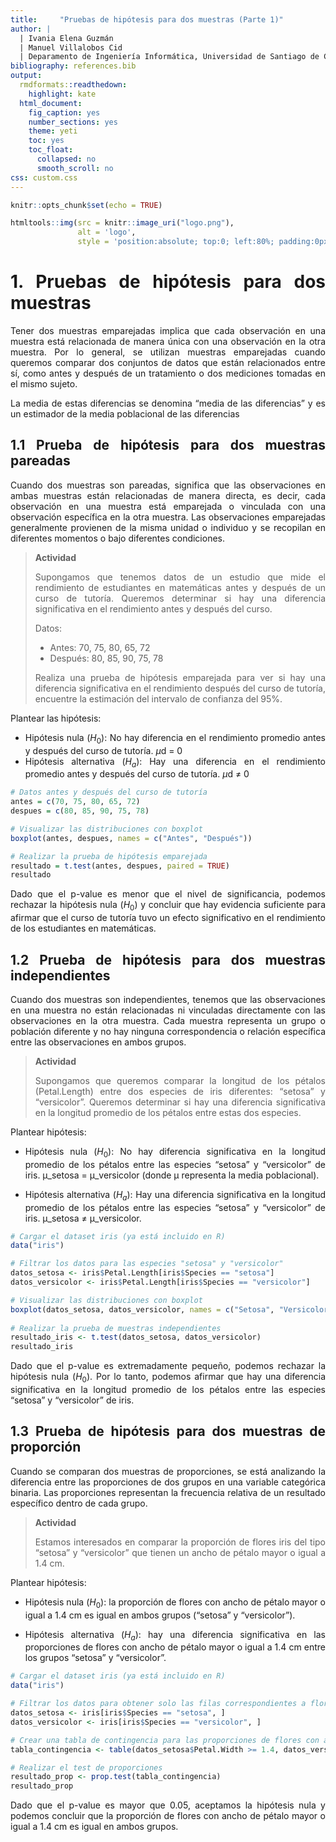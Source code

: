 ```yaml
---
title:     "Pruebas de hipótesis para dos muestras (Parte 1)"
author: | 
  | Ivania Elena Guzmán
  | Manuel Villalobos Cid
  | Deparamento de Ingeniería Informática, Universidad de Santiago de Chile 
bibliography: references.bib  
output:
  rmdformats::readthedown:
    highlight: kate
  html_document:
    fig_caption: yes
    number_sections: yes
    theme: yeti
    toc: yes
    toc_float:
      collapsed: no
      smooth_scroll: no
css: custom.css
---
```


```r
knitr::opts_chunk$set(echo = TRUE)
```

<style>
body {
text-align: justify;}


#content{
    max-width: 2000px;
    margin-left:300px !important;
}

#table-of-contents{
    width: 600px% !important;
}

</style>

```r
htmltools::img(src = knitr::image_uri("logo.png"), 
               alt = 'logo', 
               style = 'position:absolute; top:0; left:80%; padding:0px;height:155px;width:150px')
```


<!-- #=========================== -->
<!-- 1. Pruebas de hipótesis para dos muestras -->
<!-- #=========================== -->

# 1. Pruebas de hipótesis para dos muestras

Tener dos muestras emparejadas implica que cada observación en una muestra está relacionada de manera única con una observación en la otra muestra. Por lo general, se utilizan muestras emparejadas cuando queremos comparar dos conjuntos de datos que están relacionados entre sí, como antes y después de un tratamiento o dos mediciones tomadas en el mismo sujeto.

La media de estas diferencias se denomina "media de las diferencias" y es un estimador de la media poblacional de las diferencias

## 1.1 Prueba de hipótesis para dos muestras pareadas

Cuando dos muestras son pareadas, significa que las observaciones en ambas muestras están relacionadas de manera directa, es decir, cada observación en una muestra está emparejada o vinculada con una observación específica en la otra muestra. Las observaciones emparejadas generalmente provienen de la misma unidad o individuo y se recopilan en diferentes momentos o bajo diferentes condiciones.

> **Actividad**
>
Supongamos que tenemos datos de un estudio que mide el rendimiento de estudiantes en matemáticas antes y después de un curso de tutoría. Queremos determinar si hay una diferencia significativa en el rendimiento antes y después del curso.
>
Datos:
>
* Antes: 70, 75, 80, 65, 72
* Después: 80, 85, 90, 75, 78
>
Realiza una prueba de hipótesis emparejada para ver si hay una diferencia significativa en el rendimiento después del curso de tutoría, encuentre la estimación del intervalo de confianza del 95%.

Plantear las hipótesis:

* Hipótesis nula ($H_0$): No hay diferencia en el rendimiento promedio antes y después del curso de tutoría. $\mu$d = 0
* Hipótesis alternativa ($H_a$): Hay una diferencia en el rendimiento promedio antes y después del curso de tutoría. $\mu$d ≠ 0

```r
# Datos antes y después del curso de tutoría
antes = c(70, 75, 80, 65, 72)
despues = c(80, 85, 90, 75, 78)

# Visualizar las distribuciones con boxplot
boxplot(antes, despues, names = c("Antes", "Después"))

# Realizar la prueba de hipótesis emparejada
resultado = t.test(antes, despues, paired = TRUE)
resultado

```

Dado que el p-value es menor que el nivel de significancia, podemos rechazar la hipótesis nula ($H_0$) y concluir que hay evidencia suficiente para afirmar que el curso de tutoría tuvo un efecto significativo en el rendimiento de los estudiantes en matemáticas.

## 1.2 Prueba de hipótesis para dos muestras independientes 

Cuando dos muestras son independientes, tenemos que las observaciones en una muestra no están relacionadas ni vinculadas directamente con las observaciones en la otra muestra. Cada muestra representa un grupo o población diferente y no hay ninguna correspondencia o relación específica entre las observaciones en ambos grupos.

> **Actividad**
>
Supongamos que queremos comparar la longitud de los pétalos (Petal.Length) entre dos especies de iris diferentes: "setosa" y "versicolor". Queremos determinar si hay una diferencia significativa en la longitud promedio de los pétalos entre estas dos especies.

Plantear hipótesis:

* Hipótesis nula ($H_0$): No hay diferencia significativa en la longitud promedio de los pétalos entre las especies "setosa" y "versicolor" de iris. μ_setosa = μ_versicolor (donde μ representa la media poblacional).

* Hipótesis alternativa ($H_a$): Hay una diferencia significativa en la longitud promedio de los pétalos entre las especies "setosa" y "versicolor" de iris. μ_setosa ≠ μ_versicolor.

```r
# Cargar el dataset iris (ya está incluido en R)
data("iris")

# Filtrar los datos para las especies "setosa" y "versicolor"
datos_setosa <- iris$Petal.Length[iris$Species == "setosa"]
datos_versicolor <- iris$Petal.Length[iris$Species == "versicolor"]

# Visualizar las distribuciones con boxplot
boxplot(datos_setosa, datos_versicolor, names = c("Setosa", "Versicolor"))
 
# Realizar la prueba de muestras independientes
resultado_iris <- t.test(datos_setosa, datos_versicolor)
resultado_iris

```


Dado que el p-value es extremadamente pequeño, podemos rechazar la hipótesis nula ($H_0$). Por lo tanto, podemos afirmar que hay una diferencia significativa en la longitud promedio de los pétalos entre las especies "setosa" y "versicolor" de iris.

## 1.3 Prueba de hipótesis para dos muestras de proporción

Cuando se comparan dos muestras de proporciones, se está analizando la diferencia entre las proporciones de dos grupos en una variable categórica binaria. Las proporciones representan la frecuencia relativa de un resultado específico dentro de cada grupo.

>**Actividad**
>
Estamos interesados en comparar la proporción de flores iris del tipo "setosa" y "versicolor" que tienen un ancho de pétalo mayor o igual a 1.4 cm.

Plantear hipótesis:

* Hipótesis nula ($H_0$): la proporción de flores con ancho de pétalo mayor o igual a 1.4 cm es igual en ambos grupos ("setosa" y "versicolor").

* Hipótesis alternativa ($H_a$): hay una diferencia significativa en las proporciones de flores con ancho de pétalo mayor o igual a 1.4 cm entre los grupos "setosa" y "versicolor".

```r
# Cargar el dataset iris (ya está incluido en R)
data("iris")

# Filtrar los datos para obtener solo las filas correspondientes a flores "setosa" y "versicolor"
datos_setosa <- iris[iris$Species == "setosa", ]
datos_versicolor <- iris[iris$Species == "versicolor", ]

# Crear una tabla de contingencia para las proporciones de flores con ancho de pétalo mayor o igual a 1.4 cm
tabla_contingencia <- table(datos_setosa$Petal.Width >= 1.4, datos_versicolor$Petal.Width >= 1.4)

# Realizar el test de proporciones
resultado_prop <- prop.test(tabla_contingencia)
resultado_prop
```
Dado que el p-value es mayor que 0.05, aceptamos la hipótesis nula y podemos concluir que la proporción de flores con ancho de pétalo mayor o igual a 1.4 cm es igual en ambos grupos.



















